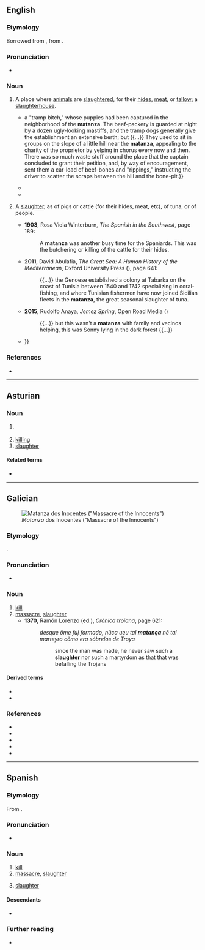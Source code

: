 ==English==

===Etymology===
Borrowed from {{bor|en|es|matanza||slaughter}}, from {{m|es|matar||to kill}}.

===Pronunciation===
* {{a|GA}} {{IPA|en|/məˈtɑnzə/}}

===Noun===
{{en-noun}}

# {{rfv-sense|en}} {{lb|en|US|especially|Western US}} A place where [[animal]]s are [[slaughter]]ed, for their [[hide]]s, [[meat]], or [[tallow]]; a [[slaughterhouse]].
#* {{quote-book|en|year=1882| title=Zoological Sketches|author=Felix Leopold Oswald | page=179| passage={{...}} a "tramp bitch," whose puppies had been captured in the neighborhood of the '''matanza'''. The beef-packery is guarded at night by a dozen ugly-looking mastiffs, and the tramp dogs generally give the establishment an extensive berth; but {{...}} They used to sit in groups on the slope of a little hill near the '''matanza''', appealing to the charity of the proprietor by yelping in chorus every now and then. There was so much waste stuff around the place that the captain concluded to grant their petition, and, by way of encouragement, sent them a car-load of beef-bones and "rippings," instructing the driver to scatter the scraps between the hill and the bone-pit.}}
#* {{quote-book|en|year=1997| title=The Anthropologists' Cookbook |author=Jessica Kuper | page=30| isbn=9780710305435| passage=There is a great variety of products of the '''matanza'''. Here I describe three of the most widely appreciated ones: the dried ham, whose fat is choice tocino, the sausage called chorizo and the preserved loin and ribs of pork.}}
#* {{quote-book|en|year=2015| title=Two Percent Solutions for the Planet|author=Courtney White | page=45| passage=Before the '''matanza''' could open for business (and stay in business), nine different regulating authorities had to sign off, including organic certification, transportation, the state Environment Department, weights and measures licensing, the Livestock Board, the USDA, and even Homeland Security.}}
# {{lb|en|especially|US}} A [[slaughter]], as of pigs or cattle (for their hides, meat, etc), of tuna, or of people.
#* '''1903''', Rosa Viola Winterburn, ''The Spanish in the Southwest'', page 189:
#*: A '''matanza''' was another busy time for the Spaniards. This was the butchering or killing of the cattle for their hides.
#* '''2011''', David Abulafia, ''The Great Sea: A Human History of the Mediterranean'', Oxford University Press ({{ISBN|9780199717323}}), page 641:
#*: {{...}} the Genoese established a colony at Tabarka on the coast of Tunisia between 1540 and 1742 specializing in coral-fishing, and where Tunisian fishermen have now joined Sicilian fleets in the '''matanza''', the great seasonal slaughter of tuna.
#* '''2015''', Rudolfo Anaya, ''Jemez Spring'', Open Road Media ({{ISBN|9781504011846}})
#*: {{...}} but this wasn&#39;t a '''matanza''' with family  and vecinos helping, this was Sonny lying in the dark forest {{...}}
#* {{quote-book|en|year=2020| title=Mestizo the Old Man|author=Marvin Guadalupe Romero | page=| isbn=9781640272378| passage=Tomorrow he would help his grandpa and the neighbors in the '''matanza'''. It was early in the morning; Diego was already awake, anticipating the job that his grandpa had given him. Today is the '''matanza'''; Grandpa was having his usual {{...}}}}

===References===
* {{R:Webster 1913}}

----

==Asturian==

===Noun===
{{ast-noun|f|matances}}

# {{l|en|kill}} {{gloss|act of killing}}
# [[killing]]
# [[slaughter]]

====Related terms====
* {{l|ast|matar}}

----

==Galician==
[[File:Matanza dos Inocentes 1 - Mondoñedo.jpg|thumb|''Matanza'' dos Inocentes ("Massacre of the Innocents")]]

===Etymology===
{{suffix|gl|matar|anza|alt1=Matar|t1=to kill}}.

===Pronunciation===
* {{IPA|gl|/maˈtanθa̝/|/maˈtansa̝/|qual2=western}}

===Noun===
{{gl-noun|f}}

# [[kill]] {{gloss|act of killing}}
# [[massacre]], [[slaughter]]
#* '''1370''', Ramón Lorenzo (ed.), ''Crónica troiana'', page 621:
#*: ''desque õme fuj formado, nũca ueu tal '''matança''' nẽ tal marteyro cõmo era sóbrelos de Troya''
#*:: since the man was made, he never saw such a '''slaughter''' nor such a martyrdom as that that was befalling the Trojans

====Derived terms====
* {{l|gl|Matanza}}
* {{l|gl|matanza do porco}}

===References===
* {{R:DDGM|matança}}
* {{R:gl:CX|matança}}
* {{R:DDLG}}
* {{R:TILG}}
* {{R:TLPGP}}

----

==Spanish==

===Etymology===
From {{af|es|matar|t1=to kill|-anza}}.

===Pronunciation===
* {{es-IPA}}

===Noun===
{{es-noun|f}}

# [[kill]] {{gloss|the act of killing}}
# [[massacre]], [[slaughter]] {{gloss|the killing of a large number of people}}
#: {{syn|es|masacre}}
# [[slaughter]] {{gloss|the killing of animals, generally for food}}

====Descendants====
* {{desc|en|matanza|bor=1}}

===Further reading===
* {{R:DRAE}}

{{C|es|Death}}